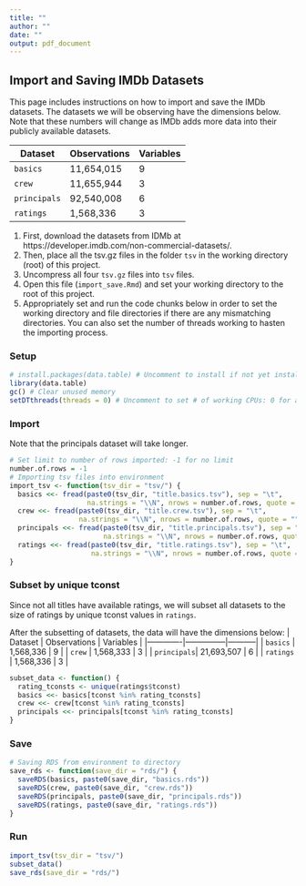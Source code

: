 ```yaml
---
title: ""
author: ""
date: ""
output: pdf_document
---
```


## Import and Saving IMDb Datasets

This page includes instructions on how to import and save the IMDb datasets. 
The datasets we will be observing have the dimensions below. Note that these
numbers will change as IMDb adds more data into their publicly available
datasets. 

| Dataset     | Observations  | Variables |
|-------------|---------------|-----------|
| `basics`    | 11,654,015    | 9         |
| `crew`      | 11,655,944    | 3         |
| `principals`| 92,540,008    | 6         |
| `ratings`   | 1,568,336     | 3         |

1. First, download the datasets from IDMb at 
https://developer.imdb.com/non-commercial-datasets/.
2. Then, place all the tsv.gz files in the folder `tsv` in the working directory 
(root) of this project. 
3. Uncompress all four `tsv.gz` files into `tsv` files. 
3. Open this file (`import_save.Rmd`) and set your working directory to the 
root of this project. 
4. Appropriately set and run the code chunks below in order to set the working
directory and file directories if there are any mismatching directories. You 
can also set the number of threads working to hasten the importing process. 


### Setup

```r
# install.packages(data.table) # Uncomment to install if not yet installed
library(data.table)
gc() # Clear unused memory
setDTthreads(threads = 0) # Uncomment to set # of working CPUs: 0 for all
```


### Import

Note that the principals dataset will take longer. 
```r
# Set limit to number of rows imported: -1 for no limit
number.of.rows = -1
# Importing tsv files into environment
import_tsv <- function(tsv_dir = "tsv/") {
  basics <<- fread(paste0(tsv_dir, "title.basics.tsv"), sep = "\t", 
                   na.strings = "\\N", nrows = number.of.rows, quote = "")
  crew <<- fread(paste0(tsv_dir, "title.crew.tsv"), sep = "\t", 
                 na.strings = "\\N", nrows = number.of.rows, quote = "")
  principals <<- fread(paste0(tsv_dir, "title.principals.tsv"), sep = "\t", 
                       na.strings = "\\N", nrows = number.of.rows, quote = "")
  ratings <<- fread(paste0(tsv_dir, "title.ratings.tsv"), sep = "\t", 
                    na.strings = "\\N", nrows = number.of.rows, quote = "")
}
```


### Subset by unique tconst

Since not all titles have available ratings, we will subset all datasets to the
size of ratings by unique tconst values in `ratings`. 

After the subsetting of datasets, the data will have the dimensions below:
| Dataset     | Observations  | Variables |
|-------------|---------------|-----------|
| `basics`    | 1,568,336     | 9         |
| `crew`      | 1,568,333     | 3         |
| `principals`| 21,693,507    | 6         |
| `ratings`   | 1,568,336     | 3         |

```r
subset_data <- function() {
  rating_tconsts <- unique(ratings$tconst)
  basics <<- basics[tconst %in% rating_tconsts]
  crew <<- crew[tconst %in% rating_tconsts]
  principals <<- principals[tconst %in% rating_tconsts]
}
```


### Save
```r
# Saving RDS from environment to directory
save_rds <- function(save_dir = "rds/") {
  saveRDS(basics, paste0(save_dir, "basics.rds"))
  saveRDS(crew, paste0(save_dir, "crew.rds"))
  saveRDS(principals, paste0(save_dir, "principals.rds"))
  saveRDS(ratings, paste0(save_dir, "ratings.rds"))
}
```


### Run
```r
import_tsv(tsv_dir = "tsv/")
subset_data()
save_rds(save_dir = "rds/")
```

